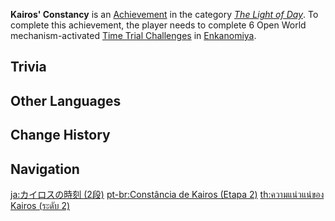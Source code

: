 {{Achievement Infobox
|title        = Kairos' Constancy
|id           = 80139
|order id     = 0139
|category     = The Light of Day
|description  = Complete 6 Open World mechanism-activated [[Time Trial Challenge]]s in [[Enkanomiya]].
|requirements = 
|primogems    = 10
|tracking     = Tracks the amount of Open World mechanism-activated Time Trial Challenges completed.
|topic        = Time Trial Challenges
|set          = Kairos' Constancy
|tier         = 2
|tiers_total  = 3
}}
'''Kairos' Constancy''' is an [[Achievement]] in the category ''[[The Light of Day]]''. To complete this achievement, the player needs to complete 6 Open World mechanism-activated [[Time Trial Challenge]]s in [[Enkanomiya]].

==Trivia==
{{Transclude|Kairos' Constancy|Trivia}}
<!--
==Video Guides==
{{EVT
|video1   = 
|caption1 = 
}}
-->
==Other Languages==
{{Transclude|Kairos' Constancy|Other Languages}}

==Change History==
{{Change History|2.4}}
<!--
==References==
{{Reflist}}
-->
==Navigation==
{{Achievement Navbox}}

[[ja:カイロスの時刻 (2段)]]
[[pt-br:Constância de Kairos (Etapa 2)]]
[[th:ความแน่วแน่ของ Kairos (ระดับ 2)]]